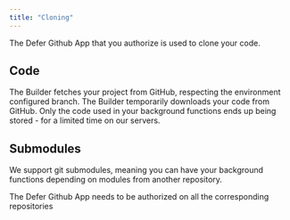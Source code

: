 ```yaml
---
title: "Cloning"
---
```


The Defer Github App that you authorize is used to clone your code.

## Code

The Builder fetches your project from GitHub, respecting the environment configured branch.
The Builder temporarily downloads your code from GitHub. Only
the code used in your background functions ends up being stored - for a
limited time on our servers.

## Submodules

We support git submodules, meaning you can have your background functions depending on modules from another repository.

<Info>
  The Defer Github App needs to be authorized on all the corresponding
  repositories
</Info>
